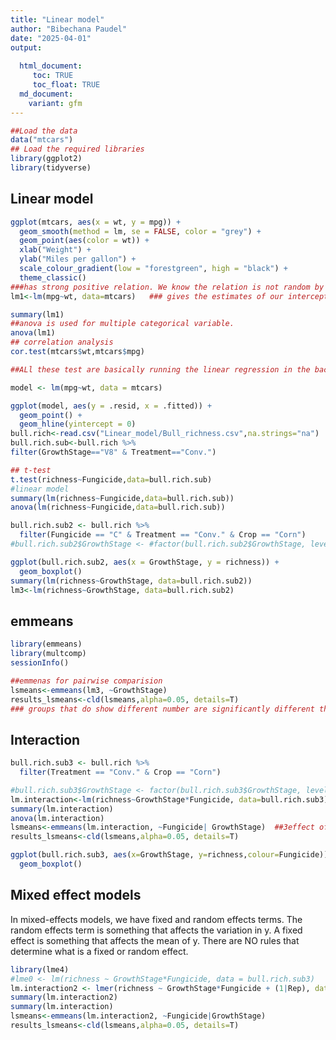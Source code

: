 ```yaml
---
title: "Linear model"
author: "Bibechana Paudel"
date: "2025-04-01"
output:
  
  html_document:
     toc: TRUE
     toc_float: TRUE
  md_document: 
    variant: gfm
---
```


```r
##Load the data 
data("mtcars")
## Load the required libraries
library(ggplot2)
library(tidyverse)
```

## Linear model
```r
ggplot(mtcars, aes(x = wt, y = mpg)) +
  geom_smooth(method = lm, se = FALSE, color = "grey") +
  geom_point(aes(color = wt)) +
  xlab("Weight") + 
  ylab("Miles per gallon") +
  scale_colour_gradient(low = "forestgreen", high = "black") +
  theme_classic()
###has strong positive relation. We know the relation is not random by using the linear model. 
lm1<-lm(mpg~wt, data=mtcars)   ### gives the estimates of our intercept

summary(lm1)
##anova is used for multiple categorical variable. 
anova(lm1)
## correlation analysis 
cor.test(mtcars$wt,mtcars$mpg)

##ALl these test are basically running the linear regression in the background. 
```



```r
model <- lm(mpg~wt, data = mtcars)

ggplot(model, aes(y = .resid, x = .fitted)) +
  geom_point() +
  geom_hline(yintercept = 0)
bull.rich<-read.csv("Linear_model/Bull_richness.csv",na.strings="na")
bull.rich.sub<-bull.rich %>% 
filter(GrowthStage=="V8" & Treatment=="Conv.")

## t-test
t.test(richness~Fungicide,data=bull.rich.sub)
#linear model
summary(lm(richness~Fungicide,data=bull.rich.sub))
anova(lm(richness~Fungicide,data=bull.rich.sub))

```

```r
bull.rich.sub2 <- bull.rich %>%
  filter(Fungicide == "C" & Treatment == "Conv." & Crop == "Corn")
#bull.rich.sub2$GrowthStage <- #factor(bull.rich.sub2$GrowthStage, levels = c("V6", "V8", "V15"))

ggplot(bull.rich.sub2, aes(x = GrowthStage, y = richness)) +
  geom_boxplot()
summary(lm(richness~GrowthStage, data=bull.rich.sub2))
lm3<-lm(richness~GrowthStage, data=bull.rich.sub2)
```
## emmeans
```r
library(emmeans)
library(multcomp)
sessionInfo()

##emmenas for pairwise comparision
lsmeans<-emmeans(lm3, ~GrowthStage)
results_lsmeans<-cld(lsmeans,alpha=0.05, details=T)
### groups that do show different number are significantly different than each other. 
```

## Interaction
```r
bull.rich.sub3 <- bull.rich %>%
  filter(Treatment == "Conv." & Crop == "Corn")

#bull.rich.sub3$GrowthStage <- factor(bull.rich.sub3$GrowthStage, levels = c("V6", "V8", "V15"))
lm.interaction<-lm(richness~GrowthStage*Fungicide, data=bull.rich.sub3)
summary(lm.interaction)
anova(lm.interaction)
lsmeans<-emmeans(lm.interaction, ~Fungicide| GrowthStage)  ##3effect of fungicide on growthstage.
results_lsmeans<-cld(lsmeans,alpha=0.05, details=T)

ggplot(bull.rich.sub3, aes(x=GrowthStage, y=richness,colour=Fungicide))+
  geom_boxplot()
```

## Mixed effect models
In mixed-effects models, we have fixed and random effects terms. The random effects term is something that affects the variation in y. A fixed effect is something that affects the mean of y. There are NO rules that determine what is a fixed or random effect.
```r
library(lme4)
#lme0 <- lm(richness ~ GrowthStage*Fungicide, data = bull.rich.sub3)
lm.interaction2 <- lmer(richness ~ GrowthStage*Fungicide + (1|Rep), data = bull.rich.sub3)   ### Rep is the random variable here. 
summary(lm.interaction2)
summary(lm.interaction)
lsmeans<-emmeans(lm.interaction2, ~Fungicide|GrowthStage)
results_lsmeans<-cld(lsmeans,alpha=0.05, details=T)
```


